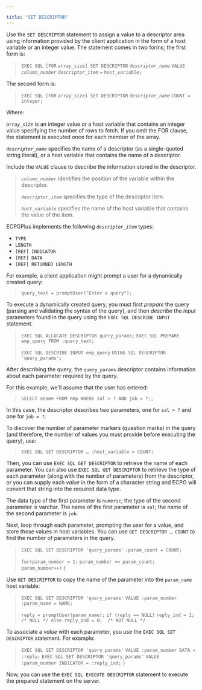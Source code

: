 ---

title: "SET DESCRIPTOR"
---

<div id="set_descriptor" class="registered_link"></div>

Use the `SET DESCRIPTOR` statement to assign a value to a descriptor area using information provided by the client application in the form of a host variable or an integer value. The statement comes in two forms; the first form is:

> `EXEC SQL [FOR` *`array_size`*`] SET DESCRIPTOR` *`descriptor_name`*
>   `VALUE` *`column_number`* *`descriptor_item`* `=` *`host_variable`*`;`

The second form is:

> `EXEC SQL [FOR` *`array_size`*`] SET DESCRIPTOR` *`descriptor_name`*
>   `COUNT = integer;`

Where:

*`array_size`* is an integer value or a host variable that contains an integer value specifying the number of rows to fetch. If you omit the FOR clause, the statement is executed once for each member of the array.

*`descriptor_name`* specifies the name of a descriptor (as a single-quoted string literal), or a host variable that contains the name of a descriptor.

Include the `VALUE` clause to describe the information stored in the descriptor.

> *`column_number`* identifies the position of the variable within the descriptor.
>
> *`descriptor_item`* specifies the type of the descriptor item.
>
> *`host_variable`* specifies the name of the host variable that contains the value of the item.

ECPGPlus implements the following *`descriptor_item`* types:

- `TYPE`
- `LENGTH`
- `[REF] INDICATOR`
- `[REF] DATA`
- `[REF] RETURNED LENGTH`

For example, a client application might prompt a user for a dynamically created query:

> `query_text = promptUser("Enter a query");`

To execute a dynamically created query, you must first *prepare* the query (parsing and validating the syntax of the query), and then *describe* the *input* parameters found in the query using the `EXEC SQL DESCRIBE INPUT` statement.

> `EXEC SQL ALLOCATE DESCRIPTOR query_params;`
> `EXEC SQL PREPARE emp_query FROM :query_text;`
>
> `EXEC SQL DESCRIBE INPUT emp_query`
>   `USING SQL DESCRIPTOR 'query_params';`

After describing the query, the `query_params` descriptor contains information about each parameter required by the query.

For this example, we'll assume that the user has entered:

> `SELECT ename FROM emp WHERE sal > ? AND job = ?;,`

In this case, the descriptor describes two parameters, one for `sal > ?` and one for `job = ?`.

To discover the number of parameter markers (question marks) in the query (and therefore, the number of values you must provide before executing the query), use:

> `EXEC SQL GET DESCRIPTOR … :host_variable = COUNT;`

Then, you can use `EXEC SQL GET DESCRIPTOR` to retrieve the name of each parameter. You can also use `EXEC SQL GET DESCRIPTOR` to retrieve the type of each parameter (along with the number of parameters) from the descriptor, or you can supply each *value* in the form of a character string and ECPG will convert that string into the required data type.

The data type of the first parameter is `numeric`; the type of the second parameter is varchar. The name of the first parameter is `sal`; the name of the second parameter is `job`.

Next, loop through each parameter, prompting the user for a value, and store those values in host variables. You can use `GET DESCRIPTOR … COUNT` to find the number of parameters in the query.

> `EXEC SQL GET DESCRIPTOR 'query_params'`
>   `:param_count = COUNT;`
>
> `for(param_number = 1;`
>     `param_number <= param_count;`
>     `param_number++)`
> `{`

Use `GET DESCRIPTOR` to copy the name of the parameter into the `param_name` host variable:

>    `EXEC SQL GET DESCRIPTOR 'query_params'`
>       `VALUE :param_number :param_name = NAME;`
>
>    `reply = promptUser(param_name);`
>    `if (reply == NULL)`
>     `reply_ind = 1;  /* NULL */
> else
>     reply_ind = 0;  /* NOT NULL */`

To associate a *value* with each parameter, you use the `EXEC SQL SET DESCRIPTOR` statement. For example:

>   `EXEC SQL SET DESCRIPTOR 'query_params'`
>     `VALUE :param_number DATA = :reply;`
>   `EXEC SQL SET DESCRIPTOR 'query_params'`
>     `VALUE :param_number INDICATOR = :reply_ind;`
> `}`

Now, you can use the `EXEC SQL EXECUTE DESCRIPTOR` statement to execute the prepared statement on the server.


